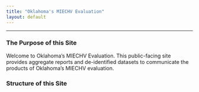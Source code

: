 ```yaml
---
title: "Oklahoma's MIECHV Evaluation"
layout: default
---
```


***

### The Purpose of this Site 

Welcome to Oklahoma's MIECHV Evaluation. This public-facing site provides aggregate reports and de-identified datasets to communicate the products of Oklahoma's MIECHV evaluation.

### Structure of this Site
